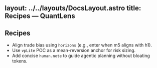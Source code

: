 layout: ../../layouts/DocsLayout.astro
title: Recipes — QuantLens
---

## Recipes

- Align trade bias using `horizons` (e.g., enter when m5 aligns with h1).
- Use `vpLite` POC as a mean-reversion anchor for risk sizing.
- Add concise `human.note` to guide agentic planning without bloating tokens.
